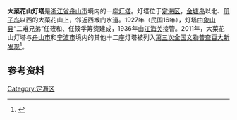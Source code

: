 '''大菜花山灯塔'''是[[浙江省|浙江省]][[舟山市|舟山市]]境内的一座[[灯塔|灯塔]]。灯塔位于[[定海区|定海区]]，[[金塘岛|金塘岛]]以北、[[册子岛|册子岛]]以西的大菜花山上，邻近西堠门水道。1927年（民国16年），灯塔由[[象山县|象山县]]“二难兄弟”任筱和、任筱孚筹资建成，1936年由[[江海关|江海关]]接管。2011年，大菜花山灯塔与[[舟山市|舟山市]]和[[宁波市|宁波市]]境内的其他十二座灯塔被列入[[第三次全国文物普查百大新发现|第三次全国文物普查百大新发现]]<ref>{{cite web|url=http://sz.dinghai.gov.cn/wh_List.Asp?ID=14315&NID=2756|title=任氏兄弟与菜花山灯塔|publisher=定海史志网|accessdate=2013-05-21|deadurl=yes|archiveurl=https://web.archive.org/web/20141217155124/http://sz.dinghai.gov.cn/wh_List.Asp?ID=14315&NID=2756|archivedate=2014-12-17}}</ref>。

== 参考资料 ==
{{reflist}}

{{Zhejiang-stub}}

[[Category:定海区|Category:定海区]]